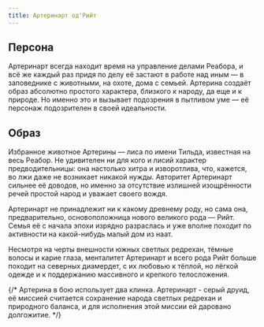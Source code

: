 ```yaml
---
title: Артеринарт од'Рийт
---
```


<CharacterCard data="canons" name="Артеринарт од'Рийт" />

<NiheriaRuler/>

## Персона
Артеринарт всегда находит время на управление делами Реабора, и всё же каждый раз придя по делу её застают в работе над иным — в заповеднике с животными, на охоте, дома с семьей. Артерина создаёт образ абсолютно простого характера, близкого к народу, да еще и к природе. Но именно это и вызывает подозрения в пытливом уме — её персонаж подозрителен в своей идеальности. 

## Образ
Избранное животное Артерины — лиса по имени Тильда, известная на весь Реабор. Не удивителен ни для кого и лисий характер предводительницы: она настолько хитра и изворотлива, что, кажется, во лжи даже не возникает никакой нужды. Авторитет Артеринарт сильнее её доводов, но именно за отсутствие излишней изощрённости речей простой народ и уважает своего вождя.

Артеринарт не принадлежит ни к какому древнему роду, но сама она, предварительно, основоположница нового великого рода — Рийт. Семья её с начала эпохи изрядно разраслась и уже вполне походит по активности на какой-нибудь малый дом из наат.

Несмотря на черты внешности южных светлых редрехан, тёмные волосы и карие глаза, менталитет Артеринарт и всего рода Рийт больше походит на северных диамердет, с их любовью к тёплой, но лёгкой одежде и к поддержанию массивного и крепкого телосложения.

{/* Артерина в бою использует два клинка. Артеринарт - серый друид, её миссией считается сохранение народа светлых редрехан и природного баланса, и для исполнения этой миссии ей даровано долгожитие. */}

<NiheriaRuler/>

